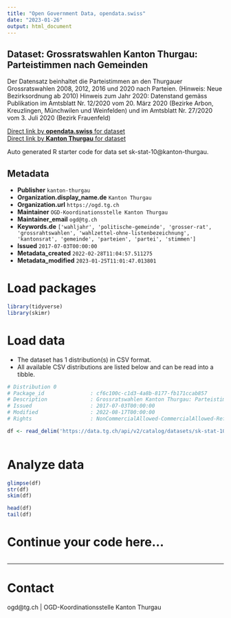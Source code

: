 ```yaml
---
title: "Open Government Data, opendata.swiss"
date: "2023-01-26"
output: html_document
---
```


## Dataset: Grossratswahlen Kanton Thurgau: Parteistimmen nach Gemeinden

Der Datensatz beinhaltet die Parteistimmen an den Thurgauer Grossratswahlen 2008, 2012, 2016 und 2020 nach Parteien. (Hinweis: Neue Bezirksordnung ab 2010) Hinweis zum Jahr 2020: Datenstand gemäss Publikation im Amtsblatt Nr. 12/2020 vom 20. März 2020 (Bezirke Arbon, Kreuzlingen, Münchwilen und Weinfelden) und im Amtsblatt Nr. 27/2020 vom 3. Juli 2020 (Bezirk Frauenfeld) 

[Direct link by **opendata.swiss** for dataset](https://opendata.swiss/de/dataset/grossratswahlen-kanton-thurgau-parteistimmen-nach-gemeinden)<br>
[Direct link by **Kanton Thurgau** for dataset](https://data.tg.ch/explore/dataset/sk-stat-10/)

Auto generated R starter code for data set sk-stat-10@kanton-thurgau.

## Metadata

- **Publisher** `kanton-thurgau`
- **Organization.display_name.de** `Kanton Thurgau`
- **Organization.url** `https://ogd.tg.ch`
- **Maintainer** `OGD-Koordinationsstelle Kanton Thurgau`
- **Maintainer_email** `ogd@tg.ch`
- **Keywords.de** `['wahljahr', 'politische-gemeinde', 'grosser-rat', 'grossrahtswahlen', 'wahlzettel-ohne-listenbezeichnung', 'kantonsrat', 'gemeinde', 'parteien', 'partei', 'stimmen']`
- **Issued** `2017-07-03T00:00:00`
- **Metadata_created** `2022-02-28T11:04:57.511275`
- **Metadata_modified** `2023-01-25T11:01:47.013801`


# Load packages

```r

library(tidyverse)
library(skimr)

```

# Load data

-   The dataset has 1 distribution(s) in CSV format.
-   All available CSV distributions are listed below and can be read into a tibble.

```r

# Distribution 0
# Package_id               : cf6c100c-c1d3-4a8b-8177-fb171ccab857
# Description              : Grossratswahlen Kanton Thurgau: Parteistimmen nach Gemeinden (csv)
# Issued                   : 2017-07-03T00:00:00
# Modified                 : 2022-08-17T00:00:00
# Rights                   : NonCommercialAllowed-CommercialAllowed-ReferenceRequired

df <- read_delim('https://data.tg.ch/api/v2/catalog/datasets/sk-stat-10/exports/csv')



```

# Analyze data

```r

glimpse(df)
str(df)
skim(df)

head(df)
tail(df)

```

# Continue your code here...

```r

```

------------------------------------------------------------------------

# Contact

ogd@tg.ch | OGD-Koordinationsstelle Kanton Thurgau
